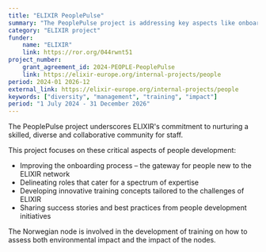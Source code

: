 ```yaml
---
title: "ELIXIR PeoplePulse"
summary: "The PeoplePulse project is addressing key aspects like onboarding, role definition, ELITMa training, and equipping ELIXIR Node staff with organisation and management skills and training on impact assessment."
category: "ELIXIR project"
funder:
    name: "ELIXIR"
    link: https://ror.org/044rwnt51
project_number:
    grant_agreement_id: 2024-PEOPLE-PeoplePulse
    link: https://elixir-europe.org/internal-projects/people
period: 2024-01 2026-12
external_link: https://elixir-europe.org/internal-projects/people
keywords: ["diversity", "management", "training", "impact"]
period: "1 July 2024 - 31 December 2026"
---
```


The PeoplePulse project underscores ELIXIR's commitment to nurturing a skilled, diverse and collaborative community for staff. 

This project focuses on these critical aspects of people development:

* Improving the onboarding process – the gateway for people new to the ELIXIR network
* Delineating roles that cater for a spectrum of expertise
* Developing innovative training concepts tailored to the challenges of ELIXIR
* Sharing success stories and best practices from people development initiatives

The Norwegian node is involved in the development of training on how to assess both environmental impact and the impact of the nodes.


